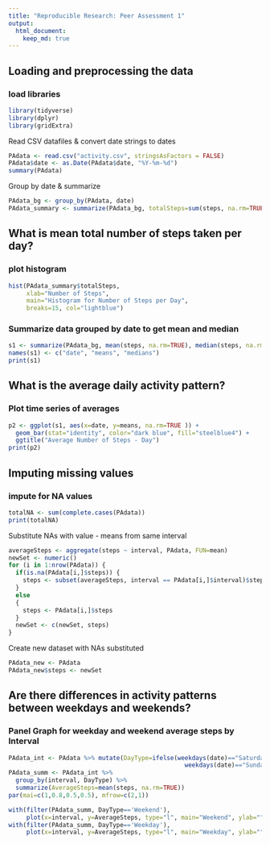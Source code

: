 ```yaml
---
title: "Reproducible Research: Peer Assessment 1"
output: 
  html_document: 
    keep_md: true
---
```



## Loading and preprocessing the data
### load libraries
```r
library(tidyverse)
library(dplyr)
library(gridExtra)
```

Read CSV datafiles & convert date strings to dates 
```r
PAdata <- read.csv("activity.csv", stringsAsFactors = FALSE)
PAdata$date <- as.Date(PAdata$date, "%Y-%m-%d")
summary(PAdata)
```

Group by date & summarize
```r
PAdata_bg <- group_by(PAdata, date)
PAdata_summary <- summarize(PAdata_bg, totalSteps=sum(steps, na.rm=TRUE))
```

## What is mean total number of steps taken per day?
### plot histogram
```r
hist(PAdata_summary$totalSteps, 
     xlab="Number of Steps", 
     main="Histogram for Number of Steps per Day",
     breaks=15, col="lightblue")
```

### Summarize data grouped by date to get mean and median
```r
s1 <- summarize(PAdata_bg, mean(steps, na.rm=TRUE), median(steps, na.rm=TRUE))
names(s1) <- c("date", "means", "medians")
print(s1)
```

## What is the average daily activity pattern?
### Plot time series of averages
```r
p2 <- ggplot(s1, aes(x=date, y=means, na.rm=TRUE )) + 
  geom_bar(stat="identity", color="dark blue", fill="steelblue4") +
  ggtitle("Average Number of Steps - Day")
print(p2)
```


## Imputing missing values
### impute for NA values
``` r
totalNA <- sum(complete.cases(PAdata))
print(totalNA)
```

Substitute NAs with value - means from same interval
``` r
averageSteps <- aggregate(steps ~ interval, PAdata, FUN=mean)
newSet <- numeric()
for (i in 1:nrow(PAdata)) {
  if(is.na(PAdata[i,]$steps)) {
    steps <- subset(averageSteps, interval == PAdata[i,]$interval)$steps
  }
  else
  {
    steps <- PAdata[i,]$steps
  }
  newSet <- c(newSet, steps)
}
```

Create new dataset with NAs substituted
``` r
PAdata_new <- PAdata
PAdata_new$steps <- newSet
```


## Are there differences in activity patterns between weekdays and weekends?

### Panel Graph for weekday and weekend average steps by Interval
```r
PAdata_int <- PAdata %>% mutate(DayType=ifelse(weekdays(date)=="Saturday" |
                                                 weekdays(date)=="Sunday",'Weekend','Weekday'))
PAdata_summ <- PAdata_int %>% 
  group_by(interval, DayType) %>% 
  summarize(AverageSteps=mean(steps, na.rm=TRUE))
par(mai=c(1,0.8,0.5,0.5), mfrow=c(2,1))

with(filter(PAdata_summ, DayType=='Weekend'), 
     plot(x=interval, y=AverageSteps, type="l", main="Weekend", ylab="", cex.main=0.9, xlab=""))
with(filter(PAdata_summ, DayType=='Weekday'), 
     plot(x=interval, y=AverageSteps, type="l", main="Weekday", ylab="", cex.main=0.9, xlab="Interval"))

```

